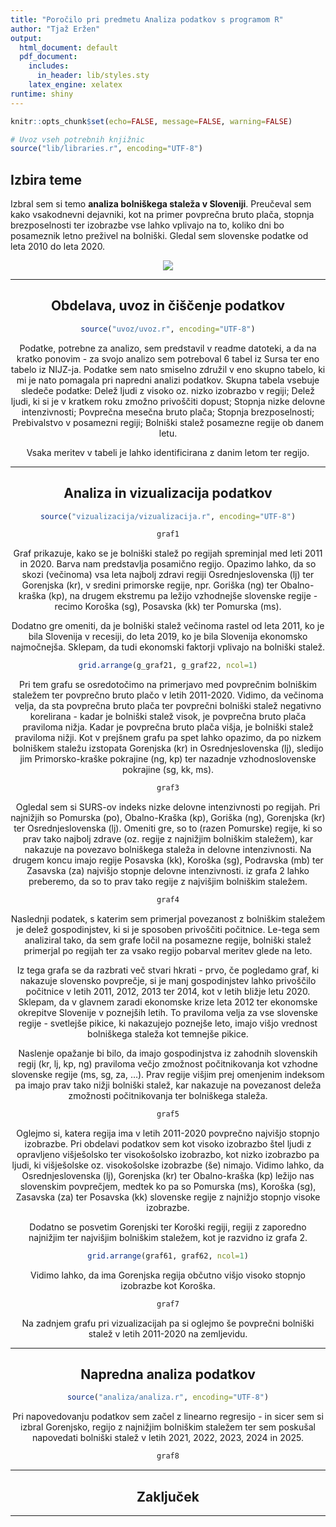 ```yaml
---
title: "Poročilo pri predmetu Analiza podatkov s programom R"
author: "Tjaž Eržen"
output:
  html_document: default
  pdf_document:
    includes:
      in_header: lib/styles.sty
    latex_engine: xelatex
runtime: shiny
---
```


```r
knitr::opts_chunk$set(echo=FALSE, message=FALSE, warning=FALSE)

# Uvoz vseh potrebnih knjižnic
source("lib/libraries.r", encoding="UTF-8")
```


## Izbira teme

Izbral sem si temo **analiza bolniškega staleža v Sloveniji**. Preučeval sem kako vsakodnevni dejavniki, kot na primer povprečna bruto plača, stopnja brezposelnosti ter izobrazbe vse lahko vplivajo na to, koliko dni bo posameznik letno preživel na bolniški. Gledal sem slovenske podatke od leta 2010 do leta 2020.

<center>
![](slike/na-bolniski.png)

***

## Obdelava, uvoz in čiščenje podatkov

```r
source("uvoz/uvoz.r", encoding="UTF-8")
```

Podatke, potrebne za analizo, sem predstavil v readme datoteki, a da na kratko ponovim - za svojo analizo sem potreboval 6 tabel iz Sursa ter eno tabelo iz NIJZ-ja. Podatke sem nato smiselno združil v eno skupno tabelo, ki mi je nato pomagala pri napredni analizi podatkov. Skupna tabela vsebuje sledeče podatke: Delež ljudi z visoko oz. nizko izobrazbo v regiji; Delež ljudi, ki si je v kratkem roku zmožno privoščiti dopust; Stopnja nizke delovne intenzivnosti; Povprečna mesečna bruto plača; Stopnja brezposelnosti; Prebivalstvo v posamezni regiji; Bolniški stalež posamezne regije ob danem letu.

Vsaka meritev v tabeli je lahko identificirana z danim letom ter regijo.

***

## Analiza in vizualizacija podatkov

```r
source("vizualizacija/vizualizacija.r", encoding="UTF-8")
```

```r
graf1
```

Graf prikazuje, kako se je bolniški stalež po regijah spreminjal med leti 2011 in 2020. Barva nam predstavlja posamično regijo. Opazimo lahko, da so skozi (večinoma) vsa leta najbolj zdravi regiji Osrednjeslovenska (lj) ter Gorenjska (kr), v sredini primorske regije, npr. Goriška (ng) ter Obalno-kraška (kp), na drugem ekstremu pa ležijo vzhodnejše slovenske regije - recimo Koroška (sg), Posavska (kk) ter Pomurska (ms).

Dodatno gre omeniti, da je bolniški stalež večinoma rastel od leta 2011, ko je bila Slovenija v recesiji, do leta 2019, ko je bila Slovenija ekonomsko najmočnejša. Sklepam, da tudi ekonomski faktorji vplivajo na bolniški stalež.

```r
grid.arrange(g_graf21, g_graf22, ncol=1)
```

Pri tem grafu se osredotočimo na primerjavo med povprečnim bolniškim staležem ter povprečno bruto plačo v letih 2011-2020. Vidimo, da večinoma velja, da sta povprečna bruto plača ter povprečni bolniški stalež negativno korelirana - kadar je bolniški stalež visok, je povprečna bruto plača praviloma nižja. Kadar je povprečna bruto plača višja, je bolniški stalež praviloma nižji. Kot v prejšnem grafu pa spet lahko opazimo, da po nizkem bolniškem staležu izstopata Gorenjska (kr) in Osrednjeslovenska (lj), sledijo jim Primorsko-kraške pokrajine (ng, kp) ter nazadnje vzhodnoslovenske pokrajine (sg, kk, ms).


```r
graf3
```

Ogledal sem si SURS-ov indeks nizke delovne intenzivnosti po regijah. Pri najnižjih so Pomurska (po), Obalno-Kraška (kp), Goriška (ng), Gorenjska (kr) ter Osrednjeslovenska (lj). Omeniti gre, so to (razen Pomurske) regije, ki so prav tako najbolj zdrave (oz. regije z najnižjim bolniškim staležem), kar nakazuje na povezavo bolniškega staleža in delovne intenzivnosti. Na drugem koncu imajo regije Posavska (kk), Koroška (sg), Podravska (mb) ter Zasavska (za) najvišjo stopnje delovne intenzivnosti. iz grafa 2 lahko preberemo, da so to prav tako regije z najvišjim bolniškim staležem.

```r
graf4
```

Naslednji podatek, s katerim sem primerjal povezanost z bolniškim staležem je delež gospodinjstev, ki si je sposoben privoščiti počitnice. Le-tega sem analiziral tako, da sem grafe ločil na posamezne regije, bolniški stalež primerjal po regijah ter za vsako regijo pobarval meritev glede na leto. 

Iz tega grafa se da razbrati več stvari hkrati - prvo, če pogledamo graf, ki nakazuje slovensko povprečje, si je manj gospodinjstev lahko privoščilo počitnice v letih 2011, 2012, 2013 ter 2014, kot v letih bližje letu 2020. Sklepam, da v glavnem zaradi ekonomske krize leta 2012 ter ekonomske okrepitve Slovenije v poznejših letih. To praviloma velja za vse slovenske regije - svetlejše pikice, ki nakazujejo poznejše leto, imajo višjo vrednost bolniškega staleža kot temnejše pikice.

Naslenje opažanje bi bilo, da imajo gospodinjstva iz zahodnih slovenskih regij (kr, lj, kp, ng) praviloma večjo zmožnost počitnikovanja kot vzhodne slovenske regije (ms, sg, za, ...). Prav regije višjim prej omenjenim indeksom pa imajo prav tako nižji bolniški stalež, kar nakazuje na povezanost deleža zmožnosti počitnikovanja ter bolniškega staleža. 

```r
graf5
```

Oglejmo si, katera regija ima v letih 2011-2020 povprečno najvišjo stopnjo izobrazbe. Pri obdelavi podatkov sem kot visoko izobrazbo štel ljudi z opravljeno višješolsko ter visokošolsko izobrazbo,
kot nizko izobrazbo pa ljudi, ki višješolske oz. visokošolske izobrazbe (še) nimajo. Vidimo lahko, da Osrednjeslovenska (lj), Gorenjska (kr) ter Obalno-kraška (kp) ležijo nas slovenskim povprečjem,
medtek ko pa so Pomurska (ms), Koroška (sg), Zasavska (za) ter Posavska (kk) slovenske regije z najnižjo stopnjo visoke izobrazbe.

Dodatno se posvetim Gorenjski ter Koroški regiji, regiji z zaporedno najnižjim ter najvišjim bolniškim staležem, kot je razvidno iz grafa 2.

```r
grid.arrange(graf61, graf62, ncol=1)
```

Vidimo lahko, da ima Gorenjska regija občutno višjo visoko stopnjo izobrazbe kot Koroška.

```r
graf7
```

Na zadnjem grafu pri vizualizacijah pa si oglejmo še povprečni bolniški stalež v letih 2011-2020 na zemljevidu.

***

## Napredna analiza podatkov

```r
source("analiza/analiza.r", encoding="UTF-8")
```

Pri napovedovanju podatkov sem začel z linearno regresijo - in sicer sem si izbral Gorenjsko, regijo
z najnižjim bolniškim staležem ter sem poskušal napovedati bolniški stalež v letih 2021, 2022, 2023, 2024 in 2025.

```r
graf8
```


***

## Zaključek



***
